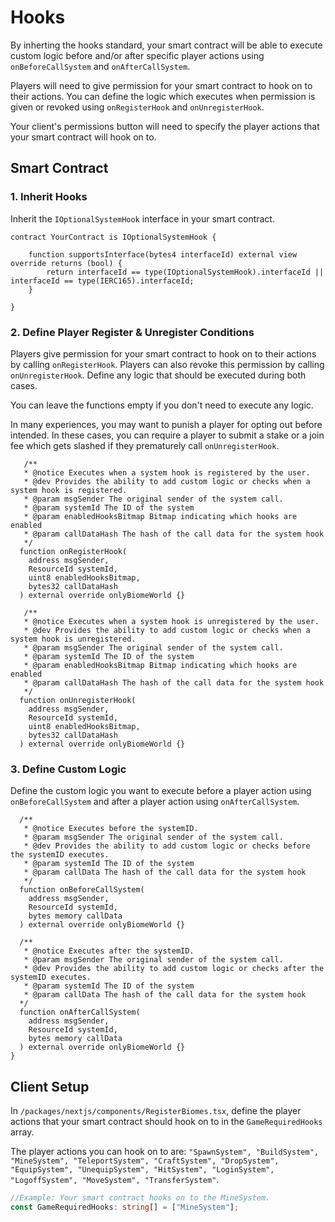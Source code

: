 # Hooks

By inherting the hooks standard, your smart contract will be able to execute custom logic before and/or after specific player actions using `onBeforeCallSystem` and `onAfterCallSystem`.
 
Players will need to give permission for your smart contract to hook on to their actions. You can define the logic which executes when permission is given or revoked using `onRegisterHook` and `onUnregisterHook`.

Your client's permissions button will need to specify the player actions that your smart contract will hook on to.

## Smart Contract

### 1. Inherit Hooks

Inherit the `IOptionalSystemHook` interface in your smart contract. 

```solidity
contract YourContract is IOptionalSystemHook {

    function supportsInterface(bytes4 interfaceId) external view override returns (bool) {
        return interfaceId == type(IOptionalSystemHook).interfaceId || interfaceId == type(IERC165).interfaceId;
    }

}
```

### 2. Define Player Register & Unregister Conditions

Players give permission for your smart contract to hook on to their actions by calling `onRegisterHook`. Players can also revoke this permission by calling `onUnregisterHook`. Define any logic that should be executed during both cases.

You can leave the functions empty if you don't need to execute any logic.

In many experiences, you may want to punish a player for opting out before intended. In these cases, you can require a player to submit a stake or a join fee which gets slashed if they prematurely call `onUnregisterHook`. 

```solidity
   /**
   * @notice Executes when a system hook is registered by the user.
   * @dev Provides the ability to add custom logic or checks when a system hook is registered.
   * @param msgSender The original sender of the system call.
   * @param systemId The ID of the system
   * @param enabledHooksBitmap Bitmap indicating which hooks are enabled
   * @param callDataHash The hash of the call data for the system hook
   */
  function onRegisterHook(
    address msgSender,
    ResourceId systemId,
    uint8 enabledHooksBitmap,
    bytes32 callDataHash
  ) external override onlyBiomeWorld {}

   /**
   * @notice Executes when a system hook is unregistered by the user.
   * @dev Provides the ability to add custom logic or checks when a system hook is unregistered.
   * @param msgSender The original sender of the system call.
   * @param systemId The ID of the system
   * @param enabledHooksBitmap Bitmap indicating which hooks are enabled
   * @param callDataHash The hash of the call data for the system hook
   */
  function onUnregisterHook(
    address msgSender,
    ResourceId systemId,
    uint8 enabledHooksBitmap,
    bytes32 callDataHash
  ) external override onlyBiomeWorld {}
```

### 3. Define Custom Logic

Define the custom logic you want to execute before a player action using `onBeforeCallSystem` and after a player action using `onAfterCallSystem`.

```solidity
  /**
   * @notice Executes before the systemID.
   * @param msgSender The original sender of the system call.
   * @dev Provides the ability to add custom logic or checks before the systemID executes.
   * @param systemId The ID of the system
   * @param callData The hash of the call data for the system hook
   */
  function onBeforeCallSystem(
    address msgSender,
    ResourceId systemId,
    bytes memory callData
  ) external override onlyBiomeWorld {}

  /**
   * @notice Executes after the systemID.
   * @param msgSender The original sender of the system call.
   * @dev Provides the ability to add custom logic or checks after the systemID executes.
   * @param systemId The ID of the system
   * @param callData The hash of the call data for the system hook
  */
  function onAfterCallSystem(
    address msgSender,
    ResourceId systemId,
    bytes memory callData
  ) external override onlyBiomeWorld {}
}
```


## Client Setup

In `/packages/nextjs/components/RegisterBiomes.tsx`, define the player actions that your smart contract should hook on to in the `GameRequiredHooks` array.

The player actions you can hook on to are:  `"SpawnSystem", "BuildSystem", "MineSystem", "TeleportSystem", "CraftSystem", "DropSystem", "EquipSystem", "UnequipSystem", "HitSystem", "LoginSystem", "LogoffSystem", "MoveSystem", "TransferSystem"`.

```typescript
//Example: Your smart contract hooks on to the MineSystem.
const GameRequiredHooks: string[] = ["MineSystem"];
```